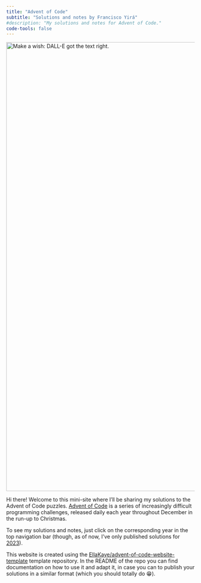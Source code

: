 ```yaml
---
title: "Advent of Code"
subtitle: "Solutions and notes by Francisco Yirá"
#description: "My solutions and notes for Advent of Code."
code-tools: false
---
```


![](images/advent.webp "Make a wish: DALL-E got the text right."){fig-align="center" width="1200"}

Hi there! Welcome to this mini-site where I'll be sharing my solutions to the Advent of Code puzzles. [Advent of Code](https://adventofcode.com) is a series of increasingly difficult programming challenges, released daily each year throughout December in the run-up to Christmas.

To see my solutions and notes, just click on the corresponding year in the top navigation bar (though, as of now, I've only published solutions for [2023](/2023.html)).

This website is created using the [EllaKaye/advent-of-code-website-template](https://github.com/EllaKaye/advent-of-code-website-template) template repository. In the README of the repo you can find documentation on how to use it and adapt it, in case you can to publish your solutions in a similar format (which you should totally do 😁).